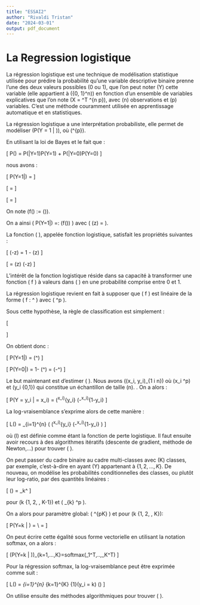 ```yaml
---
title: "ESSAI2"
author: "Rivaldi Tristan"
date: "2024-03-01"
output: pdf_document
---
```




# La Regression logistique

La régression logistique est une technique de modélisation statistique utilisée pour prédire la probabilité qu'une variable descriptive binaire prenne l'une des deux valeurs possibles (0 ou 1), que l'on peut noter \(Y\) cette variable (elle appartient à \(\{0, 1\}^n\)) en fonction d'un ensemble de variables explicatives que l'on note \(X = \left[\mathbf{x_1}, \ldots,\mathbf{x_n} \right]^T \in \mathbb{R}^{n \times p}\), avec \(n\) observations et \(p\) variables. C'est une méthode couramment utilisée en apprentissage automatique et en statistiques.

La régression logistique a une interprétation probabiliste, elle permet de modéliser \(P(Y = 1 | \mathbf{x})\), où \(\mathbf{x}\in \mathbb{R}^{p}\).

En utilisant la loi de Bayes et le fait que :

\[ P(\mathbf{x}) = P(\mathbf{x}|Y=1)P(Y=1) + P(\mathbf{x}|Y=0)P(Y=0) \]

nous avons :

\[ P(Y=1|\mathbf{x}) = \frac{P(\mathbf{x}|Y=1)P(Y=1)}{P(\mathbf{x}|Y=1)P(Y=1) + P(\mathbf{x}|Y=0)P(Y=0)} \]

\[ = \frac{1}{1 + \frac{P(\mathbf{x}|Y=0)P(Y=0)}{P(\mathbf{x}|Y=1)P(Y=1)}} \]

\[ = \frac{1}{1 + \frac{P(Y=0|\mathbf{x})}{P(Y=1|\mathbf{x})}} \]

On note \(f(\mathbf{x}) := \log\left(\frac{P(Y=1|\mathbf{x})}{P(Y=0|\mathbf{x})}\right)\).

On a ainsi \( P(Y=1|\mathbf{x}) =: \sigma(f(\mathbf{x})) \) avec \( \sigma(z) = \frac{1}{1 + e^{-z}} \).

La fonction \( \sigma \), appelée fonction logistique, satisfait les propriétés suivantes :

\[ \sigma(-z) = 1 - \sigma(z) \]

\[ \frac{d\sigma(z)}{dz} = \sigma(z) \sigma(-z) \]

L'intérêt de la fonction logistique réside dans sa capacité à transformer une fonction \( f \) à valeurs dans \( \mathbb{R} \) en une probabilité comprise entre 0 et 1.

La régression logistique revient en fait à supposer que \( f \) est linéaire de la forme \( f : \mathbf{x} \mapsto \mathbf{\theta}^\top \mathbf{x} \) avec \( \mathbf{\theta} \in \mathbb{R}^p \).

Sous cette hypothèse, la règle de classification est simplement :

\[
\begin{cases}
\text{si } \mathbf{\theta}^\top \mathbf{x}\leq 0 , \text{ on étiquette 0 au point } \mathbf{x} \\
\text{si } \mathbf{\theta}^\top \mathbf{x} > 0, \text{ on étiquette 1 au point } \mathbf{x}
\end{cases}
\]

On obtient donc :

\[ P(Y=1|\mathbf{x}) = \sigma(\mathbf{\theta}^\top \mathbf{x}) \]

\[ P(Y=0|\mathbf{x}) = 1- \sigma(\mathbf{\theta}^\top \mathbf{x}) = \sigma(-\mathbf{\theta}^\top \mathbf{x}) \]

Le but maintenant est d'estimer \( \mathbf{\theta} \). Nous avons \((x_i, y_i)_{1 \leq i \leq n}\)  où \(x_i \in \mathbb{R}^p\) et \(y_i \in \{0,1\}\) qui constitue un échantillon de taille \(n\).
. On a alors :

\[ P(Y = y_i | \mathbf{x} = x_i) = \sigma(\mathbf{\theta}^\top x_i)^{y_i} \sigma(-\mathbf{\theta}^\top x_i)^{1-y_i} \]

La log-vraisemblance s'exprime alors de cette manière :

\[ L(\mathbf{\theta}) = \sum_{i=1}^{n} \log\left( \sigma(\mathbf{\theta}^\top x_i)^{y_i} \sigma(-\mathbf{\theta}^\top x_i)^{1-y_i} \right) \]

où \(l\) est définie comme étant la fonction de perte logistique. Il faut ensuite  avoir recours à des algorithmes itératifs (descente de gradient, méthode de Newton,...) pour trouver  \( \mathbf{\hat{\theta}} \).

On peut passer du cadre binaire au cadre multi-classes avec \(K\) classes, par exemple, c'est-à-dire en ayant \(Y\) appartenant à $\{1, 2, \ldots, K\}$. De nouveau, on modélise les probabilités conditionnelles des classes, ou plutôt leur log-ratio, par des quantités linéaires :

\[ \log\left(\frac{P(Y=k|\mathbf{x})}{P(Y=K|\mathbf{x})}\right) = \theta_k^\top \mathbf{x_i} \]

pour \(k \in \{1, 2, \ldots, K-1\}\) et \( \theta_{k} \in \mathbb{R}^p \).

On a alors pour paramètre global: \( \theta \in [\theta_1, \ldots, \theta_K] \in \mathbb{R}^{p\times K} \) et pour \(k \in \{1, 2, \ldots, K\}\):

\[
P(Y=k | \mathbf{x}) = \frac{\exp(\langle \boldsymbol{\theta}_k, \mathbf{x} \rangle)}{\sum_{l=1}^{K} \exp(\langle \boldsymbol{\theta}_l, \mathbf{x} \rangle)} \\
= \frac{\exp(\boldsymbol{\theta}_k^T \mathbf{x})}{\sum_{l=1}^{K} \exp(\boldsymbol{\theta}_l^T \mathbf{x})}
 \]


On peut écrire cette égalité sous forme vectorielle en utilisant la notation softmax, on a alors :

\[ (P(Y=k | \mathbf{x}))_{k=1,...,K}=softmax(\theta_1^T\mathbf{x},..,\theta_K^T\mathbf{x}) \]

Pour la régression softmax, la log-vraisemblance peut être exprimée comme suit :

\[ L(\mathbf{\theta}) = \sum_{i=1}^{n} \sum_{k=1}^{K} {1}(y_i = k) \log\left(\frac{e^{\theta_k^\top x_i}}{\sum_{l=1}^{K} e^{\theta_l^\top x_i}}\right) \]

On utilise ensuite des méthodes algorithmiques pour trouver \( \mathbf{\hat{\theta}} \).
